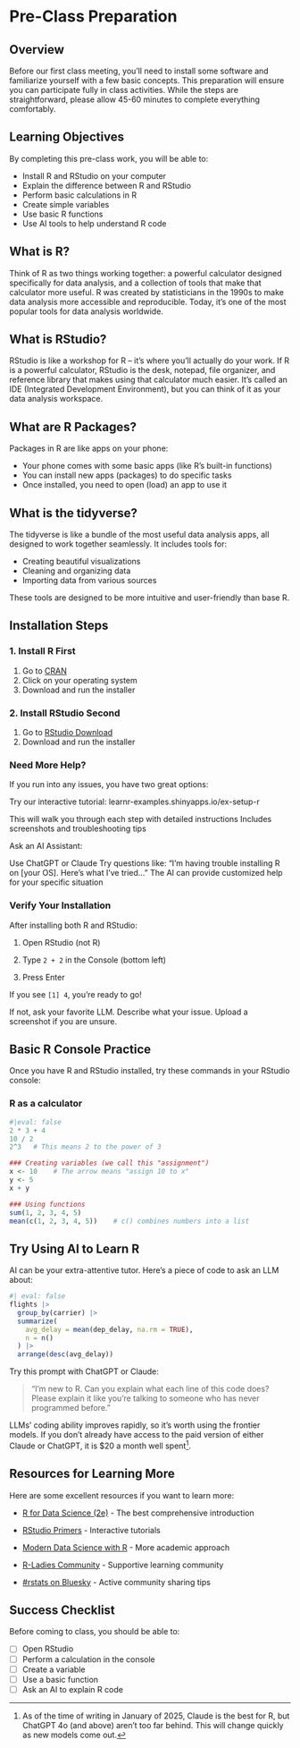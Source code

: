 # Pre-Class Preparation {#sec-preclass}

## Overview

Before our first class meeting, you'll need to install some software and familiarize yourself with a few basic concepts. This preparation will ensure you can participate fully in class activities. While the steps are straightforward, please allow 45-60 minutes to complete everything comfortably.

## Learning Objectives

By completing this pre-class work, you will be able to:

-   Install R and RStudio on your computer
-   Explain the difference between R and RStudio
-   Perform basic calculations in R
-   Create simple variables
-   Use basic R functions
-   Use AI tools to help understand R code

## What is R?

Think of R as two things working together: a powerful calculator designed specifically for data analysis, and a collection of tools that make that calculator more useful. R was created by statisticians in the 1990s to make data analysis more accessible and reproducible. Today, it's one of the most popular tools for data analysis worldwide.

## What is RStudio?

RStudio is like a workshop for R – it's where you'll actually do your work. If R is a powerful calculator, RStudio is the desk, notepad, file organizer, and reference library that makes using that calculator much easier. It's called an IDE (Integrated Development Environment), but you can think of it as your data analysis workspace.

## What are R Packages?

Packages in R are like apps on your phone:

-   Your phone comes with some basic apps (like R's built-in functions)
-   You can install new apps (packages) to do specific tasks
-   Once installed, you need to open (load) an app to use it

## What is the tidyverse?

The tidyverse is like a bundle of the most useful data analysis apps, all designed to work together seamlessly. It includes tools for:

-   Creating beautiful visualizations
-   Cleaning and organizing data
-   Importing data from various sources

These tools are designed to be more intuitive and user-friendly than base R.

## Installation Steps

### 1. Install R First

1.  Go to [CRAN](https://cran.r-project.org/)
2.  Click on your operating system
3.  Download and run the installer

### 2. Install RStudio Second

1.  Go to [RStudio Download](https://posit.co/download/rstudio-desktop/)
2.  Download and run the installer

### Need More Help?

If you run into any issues, you have two great options:

Try our interactive tutorial: learnr-examples.shinyapps.io/ex-setup-r

This will walk you through each step with detailed instructions Includes screenshots and troubleshooting tips

Ask an AI Assistant:

Use ChatGPT or Claude Try questions like: "I'm having trouble installing R on \[your OS\]. Here's what I've tried..." The AI can provide customized help for your specific situation

### Verify Your Installation

After installing both R and RStudio:

1.  Open RStudio (not R)

2.  Type `2 + 2` in the Console (bottom left)

3.  Press Enter

If you see `[1] 4`, you're ready to go!

If not, ask your favorite LLM. Describe what your issue. Upload a screenshot if you are unsure.

## Basic R Console Practice

Once you have R and RStudio installed, try these commands in your RStudio console:

### R as a calculator

```r
#|eval: false
2 * 3 + 4
10 / 2
2^3   # This means 2 to the power of 3

### Creating variables (we call this "assignment")
x <- 10    # The arrow means "assign 10 to x"
y <- 5
x + y

### Using functions
sum(1, 2, 3, 4, 5)
mean(c(1, 2, 3, 4, 5))    # c() combines numbers into a list
```

## Try Using AI to Learn R

AI can be your extra-attentive tutor. Here's a piece of code to ask an LLM about:

```r
#| eval: false
flights |>
  group_by(carrier) |>
  summarize(
    avg_delay = mean(dep_delay, na.rm = TRUE),
    n = n()
  ) |>
  arrange(desc(avg_delay))
```

Try this prompt with ChatGPT or Claude:

> "I'm new to R. Can you explain what each line of this code does? Please explain it like you're talking to someone who has never programmed before."

LLMs' coding ability improves rapidly, so it's worth using the frontier models. If you don't already have access to the paid version of either Claude or ChatGPT, it is \$20 a month well spent[^week_1_preclass-1].

[^week_1_preclass-1]: As of the time of writing in January of 2025, Claude is the best for R, but ChatGPT 4o (and above) aren't too far behind. This will change quickly as new models come out.

## Resources for Learning More

Here are some excellent resources if you want to learn more:

-   [R for Data Science (2e)](https://r4ds.hadley.nz/) - The best comprehensive introduction

-   [RStudio Primers](https://posit.cloud/learn/primers) - Interactive tutorials

-   [Modern Data Science with R](https://mdsr-book.github.io/) - More academic approach

-   [R-Ladies Community](https://rladies.org/) - Supportive learning community

-   [#rstats on Bluesky](https://bsky.app/hashtag/rstats) - Active community sharing tips

## Success Checklist

Before coming to class, you should be able to:

-   [ ] Open RStudio
-   [ ] Perform a calculation in the console
-   [ ] Create a variable
-   [ ] Use a basic function
-   [ ] Ask an AI to explain R code
